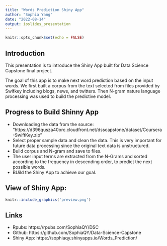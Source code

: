 ```yaml
---
title: "Words Prediction Shiny App"
author: "Sophia Yang"
date: "2022-08-14"
output: ioslides_presentation
---
```


```r
knitr::opts_chunk$set(echo = FALSE)
```

## Introduction

This presentation is to introduce the Shiny App built for Data Science Capstone final project. 

The goal of this app is to make next word prediction based on the input words. We first built a corpus from the text selected from files provided by Swifkey including blogs, news, and twitters. Then N-gram nature language processing was used to build the predictive model.


## Progress to Build Shinny App

- Downloading the data from the source: "https://d396qusza40orc.cloudfront.net/dsscapstone/dataset/Coursera-SwiftKey.zip"
- Select proper sample data and clean the data. This is very important for future data processing since the original text data is unstructured.
- Build corpus and N-gram and save to files.
- The user input terms are extracted from the N-Grams and sorted according to the frequency in descending order, to predict the next possible words.
- BUild the Shiny App to achieve our goal.


## View of Shiny App:

```r
knitr::include_graphics('preview.png')
```

## Links

- Rpubs: https://rpubs.com/SophiaQY/DSC
- Github: https://github.com/SophiaQY/Data-Science-Capstone
- Shiny App: https://sophiaqy.shinyapps.io/Words_Prediction/